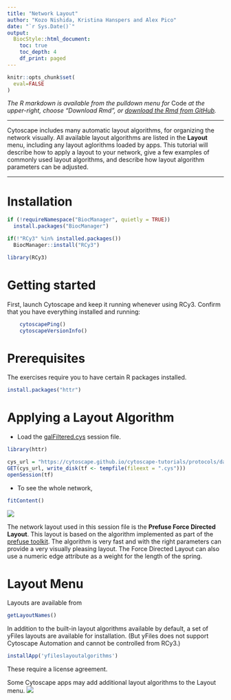 ```yaml
---
title: "Network Layout"
author: "Kozo Nishida, Kristina Hanspers and Alex Pico"
date: "`r Sys.Date()`"
output:
  BiocStyle::html_document:
    toc: true
    toc_depth: 4
    df_print: paged
---
```

```r
knitr::opts_chunk$set(
  eval=FALSE
)
```

*The R markdown is available from the pulldown menu for* Code *at the upper-right, choose "Download Rmd", or [download the Rmd from GitHub](https://raw.githubusercontent.com/nrnb/gsod2019_kozo_nishida/master/network-layout.Rmd).*

<hr />

Cytoscape includes many automatic layout algorithms, for organizing the network visually. All available layout algorithms are listed in the **Layout** menu, including any layout aglorithms loaded by apps. This tutorial will describe how to apply a layout to your network, give a few examples of commonly used layout algorithms, and describe how layout algorithm parameters can be adjusted.

<hr />

# Installation
```r
if (!requireNamespace("BiocManager", quietly = TRUE))
  install.packages("BiocManager")

if(!"RCy3" %in% installed.packages())
  BiocManager::install("RCy3")

library(RCy3)
```

# Getting started
First, launch Cytoscape and keep it running whenever using RCy3. Confirm that you have everything installed and running:
```r
    cytoscapePing()
    cytoscapeVersionInfo()
```

# Prerequisites

The exercises require you to have certain R packages installed.

```r
install.packages("httr")
```

# Applying a Layout Algorithm

- Load the [galFiltered.cys](https://cytoscape.github.io/cytoscape-tutorials/protocols/data/galFiltered.sys) session file.

```r
library(httr)

cys_url = "https://cytoscape.github.io/cytoscape-tutorials/protocols/data/galFiltered.cys"
GET(cys_url, write_disk(tf <- tempfile(fileext = ".cys")))
openSession(tf)
```

- To see the whole network,

```r
fitContent()
```

![](https://cytoscape.org/cytoscape-tutorials/protocols/network-layout/prefuse.png)

The network layout used in this session file is the **Prefuse Force Directed Layout**.
This layout is based on the algorithm implemented as part of the [prefuse toolkit](http://www.prefuse.org/).
The algorithm is very fast and with the right parameters can provide a very visually pleasing layout.
The Force Directed Layout can also use a numeric edge attribute as a weight for the length of the spring.

# Layout Menu

Layouts are available from

```r
getLayoutNames()
```

In addition to the built-in layout algorithms available by default, a set of yFiles layouts are available for installation.
(But yFiles does not support Cytoscape Automation and cannot be controlled from RCy3.)

```r
installApp('yfileslayoutalgorithms')
```

These require a license agreement.


Some Cytoscape apps may add additional layout algorithms to the Layout menu.
![](https://cytoscape.org/cytoscape-tutorials/protocols/network-layout/LayoutMenu.png)
